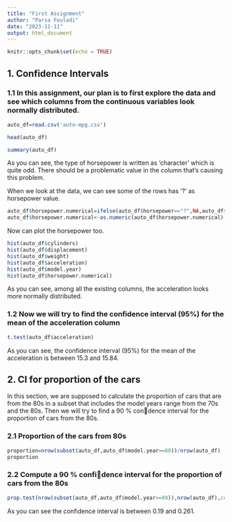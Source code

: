 ```yaml
---
title: "First Assignment"
author: "Parsa Fouladi"
date: "2023-11-11"
output: html_document
---
```


```r
knitr::opts_chunk$set(echo = TRUE)
```

## 1. Confidence Intervals

### 1.1 In this assignment, our plan is to first explore the data and see which columns from the continuous variables look normally distributed.

```r
auto_df=read.csv('auto-mpg.csv')
```

```r
head(auto_df)
```

```r
summary(auto_df)
```

As you can see, the type of horsepower is written as 'character' which is quite odd. There should be a problematic value in the column that's causing this problem.

When we look at the data, we can see some of the rows has '?' as horsepower value.

```r
auto_df$horsepower.numerical=ifelse(auto_df$horsepower=="?",NA,auto_df$horsepower)
auto_df$horsepower.numerical<-as.numeric(auto_df$horsepower.numerical)
```

Now can plot the horsepower too.

```r
hist(auto_df$cylinders)
hist(auto_df$displacement)
hist(auto_df$weight)
hist(auto_df$acceleration)
hist(auto_df$model.year)
hist(auto_df$horsepower.numerical)
```

As you can see, among all the existing columns, the acceleration looks more normally distributed.

### 1.2 Now we will try to find the confidence interval (95%) for the mean of the acceleration column

```r
t.test(auto_df$acceleration)
```

As you can see, the confidence interval (95%) for the mean of the acceleration is between 15.3 and 15.84.

## 2. CI for proportion of the cars

In this section, we are supposed to calculate the proportion of cars that are from the 80s in a subset that includes the model years range from the 70s and the 80s. Then we will try to find a 90 % condence interval for the proportion of cars from the 80s.

### 2.1 Proportion of the cars from 80s

```r
proportion=nrow(subset(auto_df,auto_df$model.year>=80))/nrow(auto_df)
proportion
```

### 2.2 Compute a 90 % confidence interval for the proportion of cars from the 80s

```r
prop.test(nrow(subset(auto_df,auto_df$model.year>=80)),nrow(auto_df),conf.level = 0.9)
```

As you can see the confidence interval is between 0.19 and 0.261.
